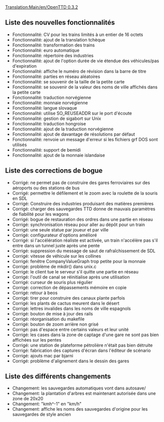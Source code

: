 [[Translation:Main/en/OpenTTD 0.3.2]]
{{fr/Livraison|prec=OpenTTD 0.3.1|suiv=OpenTTD 0.3.2.1|date=22/05/2004}}

==Liste des nouvelles fonctionnalités==
*Fonctionnalité: CV pour les trains limités à un entier de 16 octets
*Fonctionnalité: ajout de la translation tchèque
*Fonctionnalité: transformation des trains
*Fonctionnalité: euro automatique
*Fonctionnalité: répertoire des industries
*Fonctionnalité: ajout de l'option durée de vie étendue des véhicules/pas d'expiration
*Fonctionnalité: affiche le numéro de révision dans la barre de titre
*Fonctionnalité: parties en réseau aléatoires
*Fonctionnalité: se souvenir de la taille de la petite carte
*Fonctionnalité: se souvenir de la valeur des noms de ville affichés dans la petite carte
*Fonctionnalité: traduction norvégienne
*Fonctionnalité: monnaie norvégienne
*Fonctionnalité: langue slovaque
*Fonctionnalité: utilise SO_REUSEADDR sur le port d'écoute
*Fonctionnalité: gestion de sigabort sur Unix
*Fonctionnalité: traduction hongroise
*Fonctionnalité: ajout de la traduction norvégienne
*Fonctionnalité: ajout de davantage de résolutions par défaut
*Fonctionnalité: renvoie un message d'erreur si les fichiers grf DOS sont utilisés
*Fonctionnalité: support de bemidi
*Fonctionnalité: ajout de la monnaie islandaise

==Liste des corrections de bogue==
*Corrigé: ne permet pas de construire des gares ferroviaires sur des aéroports ou des stations de bus
*Corrigé: permettre le défilement et le zoom avec la roulette de la souris en SDL
*Corrigé: Construire des industries produisant des matières premières
*Corrigé: charger des sauvegardes TTD donne de mauvais paramètres de fiabilité pour les wagons
*Corrigé: bogue de restauration des ordres dans une partie en réseau
*Corrigé: synchronisation réseau pour aller au dépôt pour un train
*Corrigé: une seule statue par joueur et par ville
*Corrigé: configurateur d'options amélioré
*Corrigé: si l'accélération réaliste est activée, un train n'accélère pas s'il entre dans un tunnel juste après une pente
*Corrigé: suppression du message de saut de rafraîchissement de SDL
*Corrigé: vitesse de véhicule sur les collines
*Corrigé: fenêtre CompanyValueGraph trop petite pour la monnaie
*Corrigé: problème de mkdir() dans unix.c
*Corrigé: le client tue le serveur s'il quitte une partie en réseau
*Corrigé: l'outil de canal se réinitialise après une utilisation
*Corrigé: curseur de souris plus régulier
*Corrigé: correction de dépassements mémoire en copie
*Corrigé: retour à beos
*Corrigé: tirer pour construire des canaux plante parfois
*Corrigé: les plants de cactus meurent dans le désert
*Corrigé: lettres invalides dans les noms de ville espagnols
*Corrigé: bouton de mise à jour des rails
*Corrigé: réorganisation du makefile
*Corrigé: bouton de zoom arrière non grisé
*Corrigé: pas d'espace entre certains valeurs et leur unité
*Corrigé: les cases dans la zone de captage d'une gare ne sont pas bien affichées sur les pentes
*Corrigé: une station de plateforme pétrolière n'était pas bien détruite
*Corrigé: fabrication des captures d'écran dans l'éditeur de scénario
*Corrigé: ajouts mac par bjarni
*Corrigé: problème d'alignement dans le dessin des gares

==Liste des différents changements==
*Changement: les sauvegardes automatiques vont dans autosave/
*Changement: la plantation d'arbres est maintenant autorisée dans une zone de 20x20
*Changement: "kmh^-1" en "km/h"
*Changement: affiche les noms des sauvegardes d'origine pour les sauvegardes de style ancien